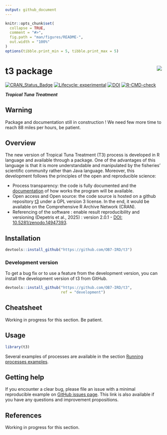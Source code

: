 ```yaml
---
output: github_document
---
```


<!-- README.md is generated from README.Rmd. Please edit that file and click on Knit button at the end. -->

```r
knitr::opts_chunk$set(
  collapse = TRUE,
  comment = "#>",
  fig.path = "man/figures/README-",
  out.width = "100%"
)
options(tibble.print_min = 5, tibble.print_max = 5)
```

# t3 package <a href='https://ob7-ird.github.io/t3'><img src='man/figures/logo.png' align="right" /></a>

<!-- badges: start -->
[![CRAN_Status_Badge](https://www.r-pkg.org/badges/version/t3)](https://cran.r-project.org/package=t3)
[![Lifecycle: experimental](https://img.shields.io/badge/lifecycle-experimental-orange.svg)](https://www.tidyverse.org/lifecycle/#experimental)
[![DOI](https://zenodo.org/badge/210599699.svg)](https://zenodo.org/badge/latestdoi/210599699)
[![R-CMD-check](https://github.com/OB7-IRD/t3/workflows/R-CMD-check/badge.svg)](https://github.com/OB7-IRD/t3/actions)
<!-- badges: end -->

***Tropical Tuna Treatment***

## Warning
Package and documentation still in construction ! We need few more time to reach 88 miles per hours, be patient.

## Overview

The new version of Tropical Tuna Treatment (T3) process is developed in R language and available through a package. One of the advantages of this language is that it is more understandable and manipulated by the fisheries’ scientific community rather than Java language. Moreover, this development follows the principles of the open and reproducible science:

* Process transparency: the code is fully documented and the [documentation](https://ob7-ird.github.io/t3) of how works the program will be available.
* Open access and Open source: the code source is hosted on a github repository [t3](https://github.com/OB7-IRD/t3/) under a GPL version 3 license. In the end, it would be available on the Comprehensive R Archive Network (CRAN).
* Referencing of the software : enable result reproducibility and versioning (Depetris et al., 2025) : version 2.0.1 - [DOI: 10.5281/zenodo.14947393](https://zenodo.org/badge/latestdoi/210599699).

## Installation

```r
devtools::install_github("https://github.com/OB7-IRD/t3")
```

### Development version

To get a bug fix or to use a feature from the development version, you can install the development version of t3 from GitHub.

```r
devtools::install_github("https://github.com/OB7-IRD/t3",
                         ref = "development")
```

## Cheatsheet

Working in progress for this section. Be patient.

## Usage

```r
library(t3)
```

Several examples of processes are available in the section [Running processes examples](https://ob7-ird.github.io/t3/articles/running_processes_examples.html).

## Getting help

If you encounter a clear bug, please file an issue with a minimal reproducible example on [GitHub issues page](https://github.com/OB7-IRD/t3/issues). This link is also available if you have any questions and improvement propositions.

## References

Working in progress for this section.
